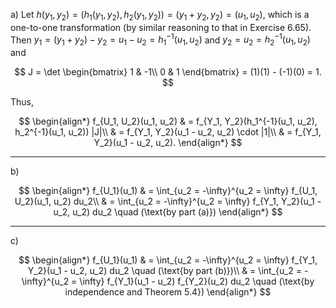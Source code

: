 a) Let $h(y_1, y_2) = (h_1(y_1, y_2), h_2(y_1, y_2)) = (y_1 + y_2, y_2) = (u_1, u_2)$, which is a one-to-one transformation (by similar reasoning to that in Exercise 6.65).
Then $y_1 = (y_1 + y_2) - y_2 = u_1 - u_2 = h_1^{-1}(u_1, u_2)$ and $y_2 = u_2 = h_2^{-1}(u_1, u_2)$ and

$$
J = \det
\begin{bmatrix}
    1 & -1\\
    0 & 1
\end{bmatrix} = (1)(1) - (-1)(0) = 1.
$$

Thus,

$$
\begin{align*}
    f_{U_1, U_2}(u_1, u_2) & = f_{Y_1, Y_2}(h_1^{-1}(u_1, u_2), h_2^{-1}(u_1, u_2)) |J|\\
    & = f_{Y_1, Y_2}(u_1 - u_2, u_2) \cdot |1|\\
    & = f_{Y_1, Y_2}(u_1 - u_2, u_2).
\end{align*}
$$

---

b)

$$
\begin{align*}
    f_{U_1}(u_1) & = \int_{u_2 = -\infty}^{u_2 = \infty} f_{U_1, U_2}(u_1, u_2) du_2\\
    & = \int_{u_2 = -\infty}^{u_2 = \infty} f_{Y_1, Y_2}(u_1 - u_2, u_2) du_2 \quad (\text{by part (a)})
\end{align*}
$$

---

c)

$$
\begin{align*}
    f_{U_1}(u_1) & = \int_{u_2 = -\infty}^{u_2 = \infty} f_{Y_1, Y_2}(u_1 - u_2, u_2) du_2 \quad (\text{by part (b)})\\
    & = \int_{u_2 = -\infty}^{u_2 = \infty} f_{Y_1}(u_1 - u_2) f_{Y_2}(u_2) du_2 \quad (\text{by independence and Theorem 5.4})
\end{align*}
$$
